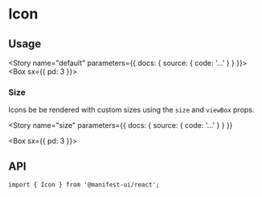 
<Meta component={Icon} title="Components/Icon" />

# Icon

## Usage

<Story name="default" parameters={{ docs: { source: { code: '<Icon>...</Icon>' } } }}>
  <Box sx={{ pd: 3 }}>
    <Icon>
      <path d="M12 6C13.1 6 14 6.9 14 8C14 9.1 13.1 10 12 10C10.9 10 10 9.1 10 8C10 6.9 10.9 6 12 6ZM12 16C14.7 16 17.8 17.29 18 18H6C6.23 17.28 9.31 16 12 16ZM12 4C9.79 4 8 5.79 8 8C8 10.21 9.79 12 12 12C14.21 12 16 10.21 16 8C16 5.79 14.21 4 12 4ZM12 14C9.33 14 4 15.34 4 18V20H20V18C20 15.34 14.67 14 12 14Z" />
    </Icon>
  </Box>
</Story>

### Size

Icons be be rendered with custom sizes using the `size` and `viewBox` props.

<Story
  name="size"
  parameters={{ docs: { source: { code: '<Icon size="64px" viewBox="0 0 64 64">...</Icon>' } } }}
>
  <Box sx={{ pd: 3 }}>
    <Icon size="64px" viewBox="0 0 64 64">
      <path
        d="M49.0996 64L36.8905 42.9903C36.2996 41.9738 36.4262 40.8165 37.0136 39.9723C37.5096 39.2618 38.3291 38.7694 39.3175 38.7694L53.9783 64H49.0996Z"
        fill="#0072EC"
      />
      <path
        d="M29.5575 47.1689L39.336 63.9999H44.2182L31.9986 42.9691L29.5575 47.1689Z"
        fill="#0072EC"
      />
      <path
        d="M14.8968 64L29.5576 38.7694H27.5104C26.7295 38.7694 25.9733 38.9558 25.2979 39.2934C24.4573 39.7155 23.7432 40.3768 23.2543 41.2175L10.0181 63.9965H14.8968V64Z"
        fill="#0072EC"
      />
      <path
        d="M24.6604 64L39.3211 38.7694H37.274C36.4263 38.7694 35.6138 38.9874 34.8962 39.3814C34.1259 39.807 33.4716 40.4331 33.0144 41.221L19.7782 64H24.6604Z"
        fill="#0072EC"
      />
      <path
        d="M63.9965 14.9L42.9867 27.109C42.0511 27.6542 40.9959 27.5874 40.1728 27.1161C39.3532 26.6447 38.7658 25.7654 38.7658 24.682L63.9965 10.0213V14.9Z"
        fill="#0072EC"
      />
      <path
        d="M47.169 34.4426L63.9965 24.6641V19.7819L42.9692 32.0015L47.169 34.4426Z"
        fill="#0072EC"
      />
      <path
        d="M63.9965 49.1037L38.7658 34.443V36.4901C38.7658 37.3378 38.9839 38.1574 39.3814 38.875C39.807 39.6418 40.4331 40.2925 41.2175 40.7498L63.9965 53.9859V49.1037Z"
        fill="#0072EC"
      />
      <path
        d="M63.9965 39.3389L38.7658 24.6782V26.7254C38.7658 27.6681 39.0367 28.572 39.5221 29.3459C39.9406 30.0107 40.5175 30.577 41.2175 30.985L63.9965 44.2212V39.3389Z"
        fill="#0072EC"
      />
      <path
        d="M14.8968 0L27.1059 21.0097C27.6617 21.9665 27.5808 23.0498 27.0813 23.8764C26.6029 24.6679 25.7376 25.2307 24.6789 25.2307L10.0181 0H14.8968Z"
        fill="#0072EC"
      />
      <path d="M34.4389 16.831L24.6604 0H19.7782L31.9978 21.0308L34.4389 16.831Z" fill="#0072EC" />
      <path
        d="M49.0996 0L34.4389 25.2307H36.4861C37.3795 25.2307 38.2377 24.988 38.9834 24.5518C39.701 24.1297 40.3095 23.5247 40.7422 22.7825L53.9783 0.00352089H49.0996V0Z"
        fill="#0072EC"
      />
      <path
        d="M39.3359 0L24.6751 25.2307H26.7223C27.7213 25.2307 28.6745 24.9282 29.4765 24.39C30.085 23.982 30.602 23.4368 30.9819 22.7825L44.2181 0.00352089H39.3359V0Z"
        fill="#0072EC"
      />
      <path
        d="M0 49.1035L21.0097 36.8944C21.9946 36.3246 23.1061 36.4231 23.9433 36.9613C24.6995 37.4467 25.2307 38.2944 25.2307 39.3215L0 53.9822V49.1035Z"
        fill="#0072EC"
      />
      <path
        d="M16.8275 29.5606L0 39.3391V44.2213L21.0308 32.0017L16.8275 29.5606Z"
        fill="#0072EC"
      />
      <path
        d="M0 14.9L25.2307 29.5607V27.5136C25.2307 26.6377 24.9985 25.7935 24.5729 25.0584C24.1508 24.3232 23.5388 23.6971 22.779 23.2574L0 10.0213V14.9Z"
        fill="#0072EC"
      />
      <path
        d="M0 24.6641L25.2307 39.3248V37.2776C25.2307 36.349 24.9704 35.4591 24.499 34.6958C24.0805 34.0134 23.493 33.4331 22.779 33.018L0 19.7819V24.6641Z"
        fill="#0072EC"
      />
    </Icon>
  </Box>
</Story>

## API

<Sources github="icon" npm="@manifest-ui/icon" />

```tsx
import { Icon } from '@manifest-ui/react';
```

<Props />
